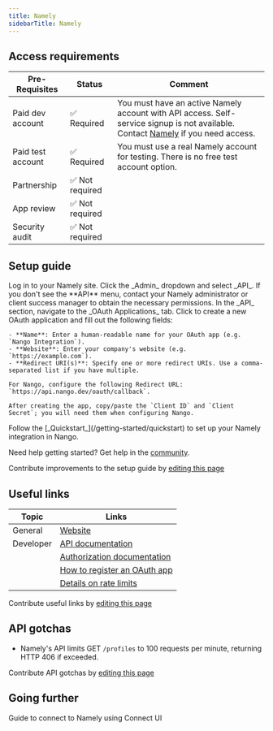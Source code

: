 ```yaml
---
title: Namely
sidebarTitle: Namely
---
```



<Overview />
<PreBuiltTooling />
<PreBuiltUseCases />

## Access requirements
| Pre-Requisites | Status | Comment |
| - | - | - |
| Paid dev account | ✅ Required | You must have an active Namely account with API access. Self-service signup is not available. Contact [Namely](https://namely.com/lp/request-a-call/) if you need access. |
| Paid test account | ✅ Required | You must use a real Namely account for testing. There is no free test account option. |
| Partnership | ✅ Not required | |
| App review | ✅ Not required | |
| Security audit | ✅ Not required | |



## Setup guide

<Steps>
  <Step title="Access the Namely API section">
    Log in to your Namely site.  
    Click the _Admin_ dropdown and select _API_.
    If you don't see the **API** menu, contact your Namely administrator or client success manager to obtain the necessary permissions.
  </Step>
  <Step title="Create an OAuth application">
    In the _API_ section, navigate to the _OAuth Applications_ tab.  
    Click to create a new OAuth application and fill out the following fields:
    
    - **Name**: Enter a human-readable name for your OAuth app (e.g. `Nango Integration`).
    - **Website**: Enter your company's website (e.g. `https://example.com`).
    - **Redirect URI(s)**: Specify one or more redirect URIs. Use a comma-separated list if you have multiple.  
      
    For Nango, configure the following Redirect URL: `https://api.nango.dev/oauth/callback`.

    After creating the app, copy/paste the `Client ID` and `Client Secret`; you will need them when configuring Nango.
  </Step>
  <Step title="Next">
    Follow the [_Quickstart_](/getting-started/quickstart) to set up your Namely integration in Nango.
  </Step>
</Steps>


<Tip>Need help getting started? Get help in the [community](https://nango.dev/slack).</Tip>

<Note>Contribute improvements to the setup guide by [editing this page](https://github.com/nangohq/nango/tree/master/docs-v2/integrations/all/namely.mdx)</Note>



## Useful links

| Topic | Links | 
| - | - | 
| General | [Website](https://namely.com/) |
| Developer | [API documentation](https://developers.namely.com/docs/namely-api/72f9086e4f0e7-introduction#introduction) |
| | [Authorization documentation](https://developers.namely.com/docs/namely-api/ZG9jOjE1NTkwMDU5-authentication) |
| | [How to register an OAuth app](https://developers.namely.com/docs/namely-api/ZG9jOjE1NTkwMDU5-authentication#oauth-applications) |
| | [Details on rate limits](https://developers.namely.com/docs/namely-api/72f9086e4f0e7-introduction#additional-notes) |


<Note>Contribute useful links by [editing this page](https://github.com/nangohq/nango/tree/master/docs-v2/integrations/all/namely.mdx)</Note>

## API gotchas

-   Namely's API limits GET `/profiles` to 100 requests per minute, returning HTTP 406 if exceeded.

<Note>Contribute API gotchas by [editing this page](https://github.com/nangohq/nango/tree/master/docs-v2/integrations/all/namely.mdx)</Note>

## Going further

<Card title="Connect to Namely" icon="link" href="/integrations/all/namely/connect" horizontal>
  Guide to connect to Namely using Connect UI
</Card>
